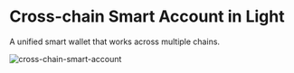 # Cross-chain Smart Account in Light

A unified smart wallet that works across multiple chains.

![cross-chain-smart-account](/cross-chain-smart-account.png)
